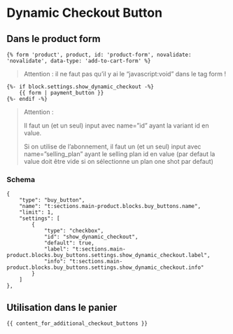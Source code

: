 # Dynamic Checkout Button

## Dans le product form
```liquid showLineNumbers
{% form 'product', product, id: 'product-form', novalidate: 'novalidate', data-type: 'add-to-cart-form' %}
```
> Attention : il ne faut pas qu’il y ai le “javascript:void” dans le tag form !


```liquid showLineNumbers
{%- if block.settings.show_dynamic_checkout -%}
    {{ form | payment_button }}
{%- endif -%}
```
> Attention : 
>
> Il faut un (et un seul) input avec name=”id” ayant la variant id en value.
>
> Si on utilise de l’abonnement, il faut un (et un seul) input avec name=”selling_plan” ayant le selling plan id en value (par defaut la value doit être vide si on sélectionne un plan one shot par defaut)

### Schema
```liquid showLineNumbers
{
    "type": "buy_button",
    "name": "t:sections.main-product.blocks.buy_buttons.name",
    "limit": 1,
    "settings": [
        {
            "type": "checkbox",
            "id": "show_dynamic_checkout",
            "default": true,
            "label": "t:sections.main-product.blocks.buy_buttons.settings.show_dynamic_checkout.label",
            "info": "t:sections.main-product.blocks.buy_buttons.settings.show_dynamic_checkout.info"
        }
    ]
},
```

## Utilisation dans le panier
``` liquid showLineNumbers
{{ content_for_additional_checkout_buttons }}
```
